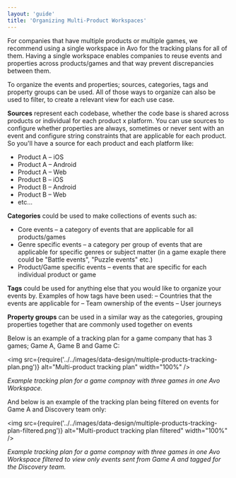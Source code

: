 ```yaml
---
layout: 'guide'
title: 'Organizing Multi-Product Workspaces'
---
```


For companies that have multiple products or multiple games, we recommend using a single workspace in Avo for the tracking plans for all of them. Having a single workspace enables companies to reuse events and properties across products/games and that way prevent discrepancies between them. 

To organize the events and properties; sources, categories, tags and property groups can be used. All of those ways to organize can also be used to filter, to create a relevant view for each use case.

**Sources** represent each codebase, whether the code base is shared across products or individual for each product x platform. You can use sources to configure whether properties are always, sometimes or never sent with an event and configure string constraints that are applicable for each product. So you'll have a source for each product and each platform like:
- Product A – iOS
- Product A – Android
- Product A – Web
- Product B – iOS
- Product B – Android
- Product B – Web
- etc…

**Categories** could be used to make collections of events such as:
- Core events – a category of events that are applicable for all products/games
- Genre specific events – a category per group of events that are applicable for specific genres or subject matter (in a game exaple there could be "Battle events", "Puzzle events" etc.)
- Product/Game specific events – events that are specific for each individual product or game

**Tags** could be used for anything else that you would like to organize your events by. Examples of how tags have been used:
– Countries that the events are applicable for
– Team ownership of the events
– User journeys

**Property groups** can be used in a similar way as the categories, grouping properties together that are commonly used together on events

Below is an example of a tracking plan for a game company that has 3 games; Game A, Game B and Game C:

<img
  src={require('../../images/data-design/multiple-products-tracking-plan.png')}
  alt="Multi-product tracking plan"
  width="100%"
/>

*Example tracking plan for a game compnay with three games in one Avo Workspace.*

And below is an example of the tracking plan being filtered on events for Game A and Discovery team only:

<img
  src={require('../../images/data-design/multiple-products-tracking-plan-filtered.png')}
  alt="Multi-product tracking plan filtered"
  width="100%"
/>

*Example tracking plan for a game compnay with three games in one Avo Workspace filtered to view only events sent from Game A and tagged for the Discovery team.*
